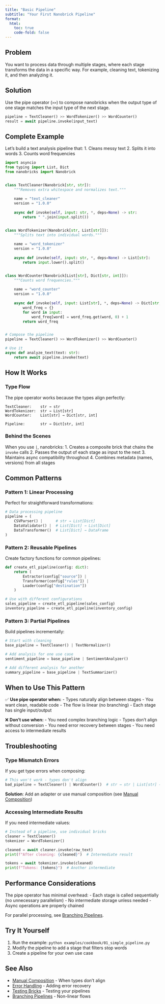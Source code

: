 ```yaml
---
title: "Basic Pipeline"
subtitle: "Your First Nanobrick Pipeline"
format:
  html:
    toc: true
    code-fold: false
---
```


## Problem

You want to process data through multiple stages, where each stage transforms the data in a specific way. For example, cleaning text, tokenizing it, and then analyzing it.

## Solution

Use the pipe operator (`>>`) to compose nanobricks when the output type of one stage matches the input type of the next stage.

```python
pipeline = TextCleaner() >> WordTokenizer() >> WordCounter()
result = await pipeline.invoke(input_text)
```

## Complete Example

Let's build a text analysis pipeline that:
1. Cleans messy text
2. Splits it into words
3. Counts word frequencies

```python
import asyncio
from typing import List, Dict
from nanobricks import Nanobrick


class TextCleaner(Nanobrick[str, str]):
    """Removes extra whitespace and normalizes text."""
    
    name = "text_cleaner"
    version = "1.0.0"
    
    async def invoke(self, input: str, *, deps=None) -> str:
        return " ".join(input.split())


class WordTokenizer(Nanobrick[str, List[str]]):
    """Splits text into individual words."""
    
    name = "word_tokenizer"
    version = "1.0.0"
    
    async def invoke(self, input: str, *, deps=None) -> List[str]:
        return input.lower().split()


class WordCounter(Nanobrick[List[str], Dict[str, int]]):
    """Counts word frequencies."""
    
    name = "word_counter"
    version = "1.0.0"
    
    async def invoke(self, input: List[str], *, deps=None) -> Dict[str, int]:
        word_freq = {}
        for word in input:
            word_freq[word] = word_freq.get(word, 0) + 1
        return word_freq


# Compose the pipeline
pipeline = TextCleaner() >> WordTokenizer() >> WordCounter()

# Use it
async def analyze_text(text: str):
    return await pipeline.invoke(text)
```

## How It Works

### Type Flow

The pipe operator works because the types align perfectly:

```
TextCleaner:    str → str
WordTokenizer:  str → List[str]
WordCounter:    List[str] → Dict[str, int]

Pipeline:       str → Dict[str, int]
```

### Behind the Scenes

When you use `|`, nanobricks:
1. Creates a composite brick that chains the `invoke` calls
2. Passes the output of each stage as input to the next
3. Maintains async compatibility throughout
4. Combines metadata (names, versions) from all stages

## Common Patterns

### Pattern 1: Linear Processing

Perfect for straightforward transformations:

```python
# Data processing pipeline
pipeline = (
    CSVParser() |      # str → List[Dict]
    DataValidator() |  # List[Dict] → List[Dict]
    DataTransformer()  # List[Dict] → DataFrame
)
```

### Pattern 2: Reusable Pipelines

Create factory functions for common pipelines:

```python
def create_etl_pipeline(config: dict):
    return (
        Extractor(config["source"]) |
        Transformer(config["rules"]) |
        Loader(config["destination"])
    )

# Use with different configurations
sales_pipeline = create_etl_pipeline(sales_config)
inventory_pipeline = create_etl_pipeline(inventory_config)
```

### Pattern 3: Partial Pipelines

Build pipelines incrementally:

```python
# Start with cleaning
base_pipeline = TextCleaner() | TextNormalizer()

# Add analysis for one use case
sentiment_pipeline = base_pipeline | SentimentAnalyzer()

# Add different analysis for another
summary_pipeline = base_pipeline | TextSummarizer()
```

## When to Use This Pattern

✅ **Use pipe operator when:**
- Types naturally align between stages
- You want clean, readable code
- The flow is linear (no branching)
- Each stage has single input/output

❌ **Don't use when:**
- You need complex branching logic
- Types don't align without conversion
- You need error recovery between stages
- You need access to intermediate results

## Troubleshooting

### Type Mismatch Errors

If you get type errors when composing:

```python
# This won't work - types don't align
bad_pipeline = TextCleaner() | WordCounter()  # str → str | List[str] → Dict
```

**Solution**: Add an adapter or use manual composition (see [Manual Composition](manual-composition.qmd))

### Accessing Intermediate Results

If you need intermediate values:

```python
# Instead of a pipeline, use individual bricks
cleaner = TextCleaner()
tokenizer = WordTokenizer()

cleaned = await cleaner.invoke(raw_text)
print(f"After cleaning: {cleaned}")  # Intermediate result

tokens = await tokenizer.invoke(cleaned)
print(f"Tokens: {tokens}")  # Another intermediate
```

## Performance Considerations

The pipe operator has minimal overhead:
- Each stage is called sequentially (no unnecessary parallelism)
- No intermediate storage unless needed
- Async operations are properly chained

For parallel processing, see [Branching Pipelines](branching-pipelines.qmd).

## Try It Yourself

1. Run the example: `python examples/cookbook/01_simple_pipeline.py`
2. Modify the pipeline to add a stage that filters stop words
3. Create a pipeline for your own use case

## See Also

- [Manual Composition](manual-composition.qmd) - When types don't align
- [Error Handling](error-handling.qmd) - Adding error recovery
- [Testing Bricks](testing-bricks.qmd) - Testing your pipelines
- [Branching Pipelines](branching-pipelines.qmd) - Non-linear flows